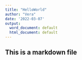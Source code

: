 ```yaml
---
title: "HelloWorld"
author: "Vera"
date: '2022-03-07'
output:
  word_document: default
  html_document: default
---
```


## This is a markdown file
